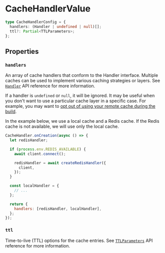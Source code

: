# CacheHandlerValue

```typescript
type CacheHandlerConfig = {
  handlers: (Handler | undefined | null)[];
  ttl?: Partial<TTLParameters>;
};
```

## Properties

### `handlers`

An array of cache handlers that conform to the Handler interface. Multiple caches can be used to implement various caching strategies or layers. See [`Handler`](/api-reference/handler) API reference for more information.

If a handler is `undefined` or `null`, it will be ignored. It may be useful when you don't want to use a particular cache layer in a specific case. For example, you may want to [opt out of using your remote cache during the build](/configuration/opt-out-cache-on-build).

In the example below, we use a local cache and a Redis cache. If the Redis cache is not available, we will use only the local cache.

```js filename="cache-handler.mjs" copy
CacheHandler.onCreation(async () => {
  let redisHandler;

  if (process.env.REDIS_AVAILABLE) {
    await client.connect();

    redisHandler = await createRedisHandler({
      client,
    });
  }

  const localHandler = {
    // ...
  };

  return {
    handlers: [redisHandler, localHandler],
  };
});
```

### `ttl`

Time-to-live (TTL) options for the cache entries. See [`TTLParameters`](/api-reference/ttl-parameters) API reference for more information.
